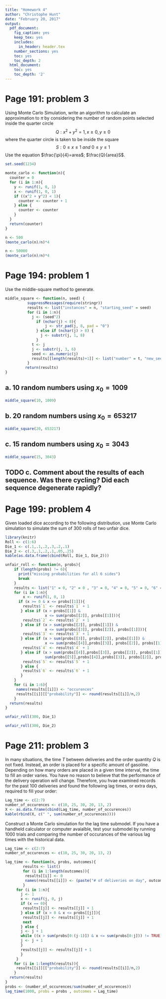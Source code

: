 ```yaml
---
title: "Homework 4"
author: "Christophe Hunt"
date: "February 20, 2017"
output:
  pdf_document:
    fig_caption: yes
    keep_tex: yes
    includes:
      in_header: header.tex
    number_sections: yes
    toc: yes
    toc_depth: 2
  html_document:
    toc: yes
    toc_depth: '2'
---
```


\newpage

# Page 191: problem 3

Using Monte Carlo Simulation, write an algorithm to calculate an approximation to $\pi$ by considering the number of random points selected inside the quarter circle 
$$Q:x^2 +y^2 = 1, x \geq 0, y \geq 0$$
where the quarter circle is taken to be inside the square
$$S : 0 \leq x \leq 1~and~0 \leq y \leq 1$$
Use the equation $\frac{\pi}{4}=area$; $\frac{Q}{area}S$. 

```r
set.seed(1234)

monte_carlo <- function(n){
  counter = 0
  for (i in 1:n){
    y <- runif(1, 0, 1)
    x <- runif(1, 0, 1)
    if ((x^2 + y^2) < 1){
      counter <- counter + 1 
    } else {
      counter <- counter
    }
  }
  return(counter)
}
```

```r
n <- 500
(monte_carlo(n)/n)*4
```

```r
n <- 50000
(monte_carlo(n)/n)*4
```

\newpage

# Page 194: problem 1

Use the middle-square method to generate.

```r
middle_square <- function(n, seed) {
          suppressMessages(require(stringr))
          results <- list("instances" = n, "starting_seed" = seed)
          for (i in 1:n){
            j <- (seed^2)
              if (nchar(j) < 8){
                  j <- str_pad(j, 8, pad = "0")
              } else if (nchar(j) > 8) {
                j <- substr(j, 1, 8)
              }
            t <- j 
            j <- substr(j, 3, 6)
            seed <- as.numeric(j)
            results[[length(results)+1]] <- list("number" = t, "new_seed" = seed)
          }
         return(results)
}
```

## a.  10 random numbers using $x_0 = 1009$

```r
middle_square(10, 1009)
```

## b. 20 random numbers using $x_0 = 653217$

```r
middle_square(20, 653217)
```

## c. 15 random numbers using $x_0 = 3043$

```r
middle_square(15, 3043)
```
## TODO c. Comment about the results of each sequence. Was there cycling? Did each sequence degenerate rapidly? 


# Page 199: problem 4

Given loaded dice according to the following distribution, use Monte Carlo simulation to simulate the sum of 300 rolls of two unfair dice. 

```r
library(knitr)
Roll <- c(1:6)
Die_1 <- c(.1,.1,.2,.3,.2,.1)
Die_2 <- c(.3,.1,.2,.1,.05,.25)
kable(as.data.frame(cbind(Roll, Die_1, Die_2)))
```

```r
unfair_roll <- function(n, probs){
    if (length(probs) != 6){
      print("missing probabilities for all 6 sides")
      break
    }
    results <- list("1" = 0, "2" = 0 , "3" = 0, "4" = 0, "5" = 0, "6" = 0)
    for (i in 1:n){
        x <- runif(1, 0, 1)
      if (x >= 0 & x <= probs[[1]]){
        results$`1` <- results$`1` + 1 
       } else if (x > probs[[1]] & 
                  x <= sum(probs[[2]], probs[[1]])){
        results$`2` <- results$`2` + 1 
       } else if (x > sum(probs[[2]], probs[[1]]) & 
                  x <= sum(probs[[3]], probs[[2]], probs[[1]])){ 
        results$`3` <- results$`3` + 1
       } else if (x > sum(probs[[3]], probs[[2]], probs[[1]]) & 
                  x <= sum(probs[[4]],probs[[3]], probs[[2]], probs[[1]])){
        results$`4` <- results$`4` + 1
       } else if (x > sum(probs[[4]],probs[[3]], probs[[2]], probs[[1]]) & x <= 
                  sum(probs[[5]],probs[[4]],probs[[3]], probs[[2]], probs[[1]])){
        results$`5` <- results$`5` + 1
       } else { 
        results$`6` <- results$`6` + 1
       }
    }
    for (i in 1:6){
     names(results[[i]]) <- "occurences"
     results[[i]][["probability"]] <- round(results[[i]]/n,2)
    }
  return(results)
}
```

```r
unfair_roll(300, Die_1)
```

```r
unfair_roll(300, Die_2)
```


# Page 211: problem 3

In many situations, the time $T$ between deliveries and the order quantity $Q$ is not fixed. Instead, an order is placed for a specific amount of gasoline. Depending on how many orders are placed in a given time interval, the time to fill an order varies. You have no reason to believe that the performance of the delivery operation will change. Therefore, you hvae examined records for the past 100 deliveries and found the following lag times, or extra days, required to fill your order:

```r
Lag_time <- c(2:7)
number_of_occurences <- c(10, 25, 30, 20, 13, 2)
X <- as.data.frame(cbind(Lag_time, number_of_occurences))
kable(rbind(X, c(" ", sum(number_of_occurences))))
```

Construct a Monte Carlo simulation for the lag time submodel. If you have a handheld calculator or computer avaialble, test your submodel by running 1000 trials and comparing the number of occurances of the various lag times with the historical data. 

```r
Lag_time <- c(2:7)
number_of_occurences <- c(10, 25, 30, 20, 13, 2)

lag_time <- function(n, probs, outcomes){
        results <- list()
        for (i in 1:length(outcomes)){
         results[[i]] <- 0
         names(results[[i]]) <- (paste("# of deliveries on day", outcomes[[i]]))
        }
     for (i in 1:n){
       j <- 1 
       x <- runif(j, 0, j)
       if (x == 0){
        results[[j]] <- results[[j]] + 1
       } else if (x > 0 & x <= probs[[j]]){
        results[[j]] <- results[[j]] + 1
        next
       } else {
       j <- j + 1
       while ((x > sum(probs[0:(j-1)]) & x <= sum(probs[0:j])) != TRUE) {
       j <- j + 1
       }
       results[[j]] <- results[[j]] + 1
       }
     }
    for (i in 1:length(results)){
     results[[i]][["probability"]] <- round(results[[i]]/n,2)
    }
  return(results)
}
probs <- (number_of_occurences/sum(number_of_occurences))
lag_time(1000, probs = probs , outcomes = Lag_time)
```
